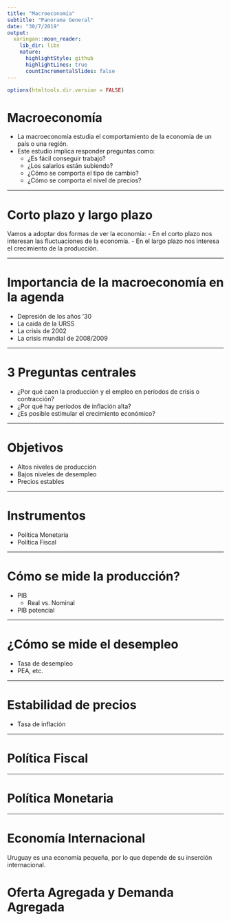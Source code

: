 ```yaml
---
title: "Macroeconomía"
subtitle: "Panorama General"
date: "30/7/2019"
output:
  xaringan::moon_reader:
    lib_dir: libs
    nature:
      highlightStyle: github
      highlightLines: true
      countIncrementalSlides: false
---
```


```r
options(htmltools.dir.version = FALSE)
```

# Macroeconomía

- La macroeconomía estudia el comportamiento de la economía de un país o una región.
- Este estudio implica responder preguntas como:
  - ¿Es fácil conseguir trabajo?
  - ¿Los salarios están subiendo?
  - ¿Cómo se comporta el tipo de cambio?
  - ¿Cómo se comporta el nivel de precios?

---

# Corto plazo y largo plazo

Vamos a adoptar dos formas de ver la economía:
- En el corto plazo nos interesan las fluctuaciones de la economía.
- En el largo plazo nos interesa el crecimiento de la producción.


---

# Importancia de la macroeconomía en la agenda

- Depresión de los años '30
- La caída de la URSS
- La crisis de 2002
- La crisis mundial de 2008/2009

---

# 3 Preguntas centrales

- ¿Por qué caen la producción y el empleo en períodos de crisis o contracción?
- ¿Por qué hay períodos de inflación alta?
- ¿Es posible estimular el crecimiento económico?

---

# Objetivos 

- Altos niveles de producción
- Bajos niveles de desempleo
- Precios estables

---

# Instrumentos

- Política Monetaria
- Política Fiscal


---

# Cómo se mide la producción?

- PIB
  - Real vs. Nominal
- PIB potencial

---

# ¿Cómo se mide el desempleo

- Tasa de desempleo
- PEA, etc.

---

# Estabilidad de precios

- Tasa de inflación

---

# Política Fiscal


---

# Política Monetaria



---

# Economía Internacional

Uruguay es una economía pequeña, por lo que depende de su inserción internacional.

# Oferta Agregada y Demanda Agregada
